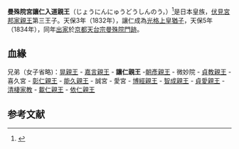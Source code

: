 {{東亞男性歷史人物
|名稱= 曼殊院宮讓仁親王
|身份=
|國家= 
|時代= [[江戶時代|江戶]]
|主君 =
|屆數 =
|最高職務 = 
|前任 = 
|繼任 = 
|圖片名稱= 
|圖片大小= 200px
|圖片說明= 
|姓 =
|名 =讓仁
|姓名 =
|封爵 =親王
|封號 =
|位階 =
|御稱號 =慥宮
|宮號1 =[[曼殊院宮|曼殊院宮]]
|法號 =
|院號 =
|其他名號 =
|出生日期= {{birth date|1824|2|8}}[[文政|文政]]7年(舊曆)一月九日
|出生地點= [[京都|京都]]
|婚年 =
|逝世日期= {{Death date and age|1842|8|5|1824|2|8}}[[天保_(日本)|天保]]十三年(舊曆)六月二十九日
|逝世地點= [[京都|京都]]
|墓葬= 
|祠廟 =
|父親=[[伏見宮邦家親王|伏見宮邦家親王]]
|母親=[[上野壽野|上野壽野]]
|養父=[[光格天皇|光格上皇]]
|正室=
|側室=
|正室之父 
|同胞兄弟=[[聖護院宮嘉言親王|嘉言親王]]
|同胞姊妹=
|庶兄弟=
|庶姊妹=
|嫡子= 
|庶子= 
|庶女= 
|其他親屬 =
|經歷 = 
|著作 =
|注釋 =
}}'''曼殊院宮讓仁入道親王'''（じょうにんにゅうどうしんのう，{{bd|1824年|2月8日|1842年|8月5日}}）<ref>{{cite news |title=デジタル版 日本人名大辞典+Plusの解説 |url=https://kotobank.jp/word/%E8%AD%B2%E4%BB%81%E5%85%A5%E9%81%93%E8%A6%AA%E7%8E%8B-1082531 |publisher=朝日新聞 |accessdate=2020-11-15 |archive-date=2020-11-17 |archive-url=https://web.archive.org/web/20201117010145/https://kotobank.jp/word/%E8%AD%B2%E4%BB%81%E5%85%A5%E9%81%93%E8%A6%AA%E7%8E%8B-1082531 |dead-url=no }}</ref>是日本皇族，[[伏見宮邦家親王|伏見宮邦家親王]]第三王子。天保3年（1832年），讓仁成為[[光格天皇|光格上皇]][[猶子|猶子]]，天保5年（1834年）{{ja-link|親王宣下}}，同年[[出家|出家]]於[[京都|京都]][[天台宗|天台宗]][[曼殊院門跡|曼殊院門跡]]。

==血緣==
; 兄弟（女子省略)：[[山階宮晃親王|晃親王]] - [[聖護院宮嘉言親王|嘉言親王]] - '''讓仁親王''' -[[久邇宮朝彥親王|朝彥親王]] - 微妙院 - [[伏見宮貞教親王|貞教親王]] - 喜久宮 - [[小松宮彰仁親王|彰仁親王]] - [[北白川宮能久親王|能久親王]] - 誠宮 - 愛宮 - [[華頂宮博經親王|博經親王]] - [[北白川宮智成親王|智成親王]] - [[伏見宮貞愛親王|貞愛親王]] - [[清棲家教|清棲家教]] - [[閑院宮載仁親王|載仁親王]] - [[東伏見宮依仁親王|依仁親王]]

==参考文献==
{{reflist}}